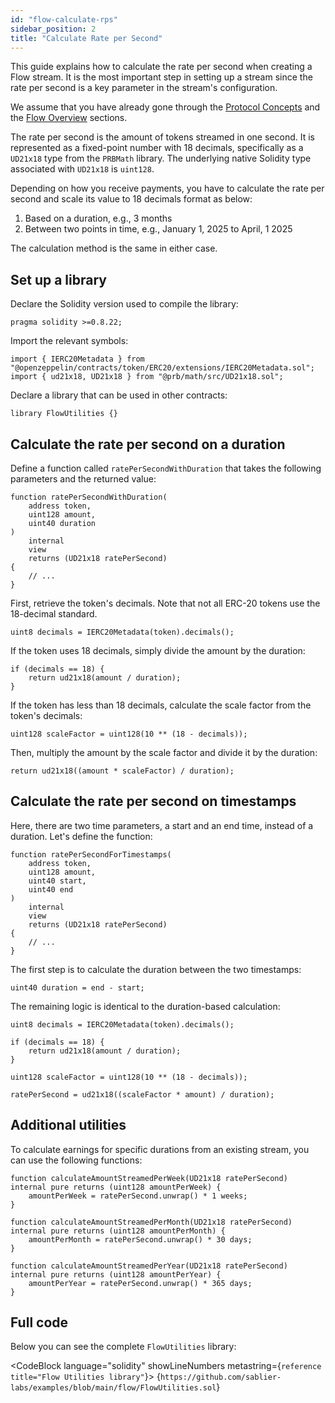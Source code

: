 ```yaml
---
id: "flow-calculate-rps"
sidebar_position: 2
title: "Calculate Rate per Second"
---
```



This guide explains how to calculate the rate per second when creating a Flow stream. It is the most important step in
setting up a stream since the rate per second is a key parameter in the stream's configuration.

We assume that you have already gone through the [Protocol Concepts](/concepts/streaming) and the
[Flow Overview](/concepts/flow/overview) sections.

<CautionNonProduction />

The rate per second is the amount of tokens streamed in one second. It is represented as a fixed-point number with 18
decimals, specifically as a `UD21x18` type from the `PRBMath` library. The underlying native Solidity type associated
with `UD21x18` is `uint128`.

Depending on how you receive payments, you have to calculate the rate per second and scale its value to 18 decimals
format as below:

1. Based on a duration, e.g., 3 months
2. Between two points in time, e.g., January 1, 2025 to April, 1 2025

The calculation method is the same in either case.

## Set up a library

Declare the Solidity version used to compile the library:

```solidity
pragma solidity >=0.8.22;
```

Import the relevant symbols:

```solidity
import { IERC20Metadata } from "@openzeppelin/contracts/token/ERC20/extensions/IERC20Metadata.sol";
import { ud21x18, UD21x18 } from "@prb/math/src/UD21x18.sol";
```

Declare a library that can be used in other contracts:

```solidity
library FlowUtilities {}
```

## Calculate the rate per second on a duration

Define a function called `ratePerSecondWithDuration` that takes the following parameters and the returned value:

```solidity
function ratePerSecondWithDuration(
    address token,
    uint128 amount,
    uint40 duration
)
    internal
    view
    returns (UD21x18 ratePerSecond)
{
    // ...
}
```

First, retrieve the token's decimals. Note that not all ERC-20 tokens use the 18-decimal standard.

```solidity
uint8 decimals = IERC20Metadata(token).decimals();
```

If the token uses 18 decimals, simply divide the amount by the duration:

```solidity
if (decimals == 18) {
    return ud21x18(amount / duration);
}
```

If the token has less than 18 decimals, calculate the scale factor from the token's decimals:

```solidity
uint128 scaleFactor = uint128(10 ** (18 - decimals));
```

Then, multiply the amount by the scale factor and divide it by the duration:

```solidity
return ud21x18((amount * scaleFactor) / duration);
```

## Calculate the rate per second on timestamps

Here, there are two time parameters, a start and an end time, instead of a duration. Let's define the function:

```solidity
function ratePerSecondForTimestamps(
    address token,
    uint128 amount,
    uint40 start,
    uint40 end
)
    internal
    view
    returns (UD21x18 ratePerSecond)
{
    // ...
}
```

The first step is to calculate the duration between the two timestamps:

```solidity
uint40 duration = end - start;
```

The remaining logic is identical to the duration-based calculation:

```solidity
uint8 decimals = IERC20Metadata(token).decimals();

if (decimals == 18) {
    return ud21x18(amount / duration);
}

uint128 scaleFactor = uint128(10 ** (18 - decimals));

ratePerSecond = ud21x18((scaleFactor * amount) / duration);
```

## Additional utilities

To calculate earnings for specific durations from an existing stream, you can use the following functions:

```solidity
function calculateAmountStreamedPerWeek(UD21x18 ratePerSecond) internal pure returns (uint128 amountPerWeek) {
    amountPerWeek = ratePerSecond.unwrap() * 1 weeks;
}

function calculateAmountStreamedPerMonth(UD21x18 ratePerSecond) internal pure returns (uint128 amountPerMonth) {
    amountPerMonth = ratePerSecond.unwrap() * 30 days;
}

function calculateAmountStreamedPerYear(UD21x18 ratePerSecond) internal pure returns (uint128 amountPerYear) {
    amountPerYear = ratePerSecond.unwrap() * 365 days;
}
```

## Full code

Below you can see the complete `FlowUtilities` library:

<CodeBlock language="solidity" showLineNumbers metastring={`reference title="Flow Utilities library"`}>
  {`https://github.com/sablier-labs/examples/blob/main/flow/FlowUtilities.sol`}
</CodeBlock>

